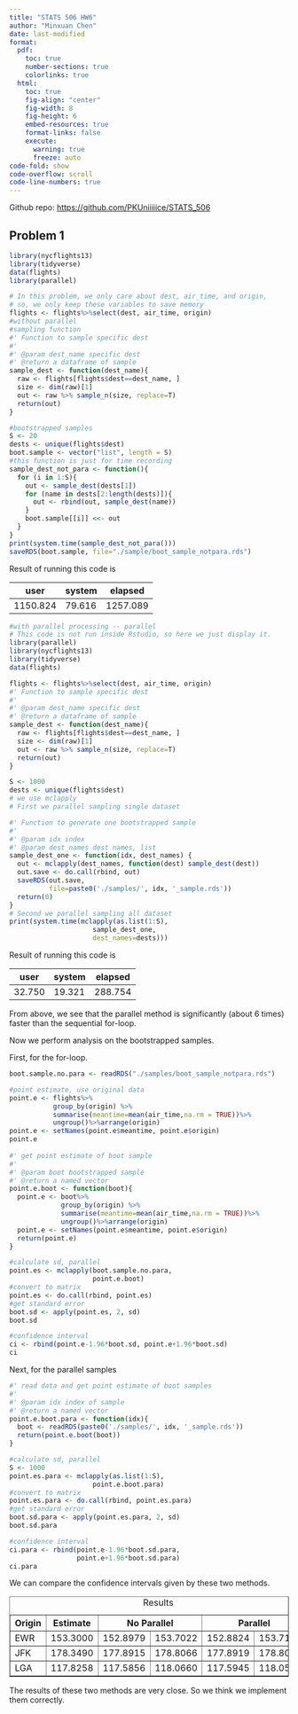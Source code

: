 ```yaml
---
title: "STATS 506 HW6"
author: "Minxuan Chen"
date: last-modified
format:
  pdf:
    toc: true
    number-sections: true
    colorlinks: true
  html:
    toc: true
    fig-align: "center"
    fig-width: 8
    fig-height: 6
    embed-resources: true
    format-links: false
    execute:
      warning: true
      freeze: auto
code-fold: show
code-overflow: scroll
code-line-numbers: true
---
```

Github repo: <https://github.com/PKUniiiiice/STATS_506>

## Problem 1
```r
library(nycflights13)
library(tidyverse)
data(flights)
library(parallel)
```

```r
# In this problem, we only care about dest, air_time, and origin,
# so, we only keep these variables to save memory
flights <- flights%>%select(dest, air_time, origin)
#without parallel
#sampling function
#' Function to sample specific dest
#' 
#' @param dest_name specific dest
#' @return a dataframe of sample
sample_dest <- function(dest_name){
  raw <- flights[flights$dest==dest_name, ]
  size <- dim(raw)[1]
  out <- raw %>% sample_n(size, replace=T)
  return(out)
}

#bootstrapped samples
S <- 20
dests <- unique(flights$dest)
boot.sample <- vector("list", length = S)
#this function is just for time recording
sample_dest_not_para <- function(){
  for (i in 1:S){
    out <- sample_dest(dests[1])
    for (name in dests[2:length(dests)]){
      out <- rbind(out, sample_dest(name))
    }
    boot.sample[[i]] <<- out
  }
}
print(system.time(sample_dest_not_para()))
saveRDS(boot.sample, file="./sample/boot_sample_notpara.rds")
```
Result of running this code is  

|   user  | system | elapsed |
|---------|--------|---------|
| 1150.824  | 79.616 | 1257.089 |


```r
#with parallel processing -- parallel
# This code is not run inside Rstudio, so here we just display it.
library(parallel)
library(nycflights13)
library(tidyverse)
data(flights)

flights <- flights%>%select(dest, air_time, origin)
#' Function to sample specific dest
#' 
#' @param dest_name specific dest
#' @return a dataframe of sample
sample_dest <- function(dest_name){
  raw <- flights[flights$dest==dest_name, ]
  size <- dim(raw)[1]
  out <- raw %>% sample_n(size, replace=T)
  return(out)
}

S <- 1000
dests <- unique(flights$dest)
# we use mclapply
# First we parallel sampling single dataset

#' Function to generate one bootstrapped sample
#' 
#' @param idx index
#' @param dest_names dest names, list
sample_dest_one <- function(idx, dest_names) {
  out <- mclapply(dest_names, function(dest) sample_dest(dest))
  out.save <- do.call(rbind, out)
  saveRDS(out.save,
          file=paste0('./samples/', idx, '_sample.rds'))
  return(0)
}
# Second we parallel sampling all dataset
print(system.time(mclapply(as.list(1:S), 
                     sample_dest_one,
                     dest_names=dests)))
```

Result of running this code is   

|   user  | system | elapsed |
|---------|--------|---------|
| 32.750  | 19.321 | 288.754 |

From above, we see that the parallel method is significantly (about 6 times) faster than the sequential for-loop.

Now we perform analysis on the bootstrapped samples.

First, for the for-loop.
```r
boot.sample.no.para <- readRDS("./samples/boot_sample_notpara.rds")

#point estimate, use original data
point.e <- flights%>%
           group_by(origin) %>%
           summarise(meantime=mean(air_time,na.rm = TRUE))%>%
           ungroup()%>%arrange(origin)
point.e <- setNames(point.e$meantime, point.e$origin)
point.e
  
#' get point estimate of boot sample
#' 
#' @param boot bootstrapped sample
#' @return a named vector
point.e.boot <- function(boot){
  point.e <- boot%>%
             group_by(origin) %>%
             summarise(meantime=mean(air_time,na.rm = TRUE))%>%
             ungroup()%>%arrange(origin)
  point.e <- setNames(point.e$meantime, point.e$origin)
  return(point.e)
}

#calculate sd, parallel 
point.es <- mclapply(boot.sample.no.para,
                     point.e.boot)
#convert to matrix
point.es <- do.call(rbind, point.es)
#get standard error
boot.sd <- apply(point.es, 2, sd)
boot.sd

#confidence interval
ci <- rbind(point.e-1.96*boot.sd, point.e+1.96*boot.sd)
ci
```

Next, for the parallel samples
```r
#' read data and get point estimate of boot samples
#' 
#' @param idx index of sample
#' @return a named vector
point.e.boot.para <- function(idx){
  boot <- readRDS(paste0('./samples/', idx, '_sample.rds'))
  return(point.e.boot(boot))
}

#calculate sd, parallel 
S <- 1000
point.es.para <- mclapply(as.list(1:S),
                     point.e.boot.para)
#convert to matrix
point.es.para <- do.call(rbind, point.es.para)
#get standard error
boot.sd.para <- apply(point.es.para, 2, sd)
boot.sd.para

#confidence interval
ci.para <- rbind(point.e-1.96*boot.sd.para,
                 point.e+1.96*boot.sd.para)
ci.para
```

We can compare the confidence intervals given by these two methods.

```{=html}
<table border="1" cellspacing="0" cellpadding="5">
  <caption>Results</caption>
  <tr>
    <th>Origin</th>
    <th>Estimate</th>
    <th colspan="2" style="text-align: center;">No Parallel</th>
    <th colspan="2" style="text-align: center;">Parallel</th>
  </tr>
  <tr>
    <td>EWR</td>
    <td>153.3000</td>
    <td>152.8979</td>
    <td>153.7022</td>
    <td>152.8824</td>
    <td>153.7177</td>
  </tr>
  <tr>
    <td>JFK</td>
    <td>178.3490</td>
    <td>177.8915</td>
    <td>178.8066</td>
    <td>177.8919</td>
    <td>178.8062</td>
  </tr>
  <tr>
    <td>LGA</td>
    <td>117.8258</td>
    <td>117.5856</td>
    <td>118.0660</td>
    <td>117.5945</td>
    <td>118.0571</td>
  </tr>
</table>
```

The results of these two methods are very close. So we think we implement them correctly.